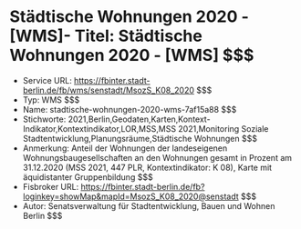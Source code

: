 # Städtische Wohnungen 2020 - [WMS]- Titel: Städtische Wohnungen 2020 - [WMS] $$$
- Service URL: https://fbinter.stadt-berlin.de/fb/wms/senstadt/MsozS_K08_2020 $$$
- Typ: WMS $$$
- Name: stadtische-wohnungen-2020-wms-7af15a88 $$$
- Stichworte: 2021,Berlin,Geodaten,Karten,Kontext-Indikator,Kontextindikator,LOR,MSS,MSS 2021,Monitoring Soziale Stadtentwicklung,Planungsräume,Städtische Wohnungen $$$
- Anmerkung: Anteil der Wohnungen der landeseigenen Wohnungsbaugesellschaften an den Wohnungen gesamt in Prozent am 31.12.2020 (MSS 2021, 447 PLR, Kontextindikator: K 08), Karte mit äquidistanter Gruppenbildung $$$
- Fisbroker URL: https://fbinter.stadt-berlin.de/fb?loginkey=showMap&mapId=MsozS_K08_2020@senstadt $$$
- Autor: Senatsverwaltung für Stadtentwicklung, Bauen und Wohnen Berlin $$$
